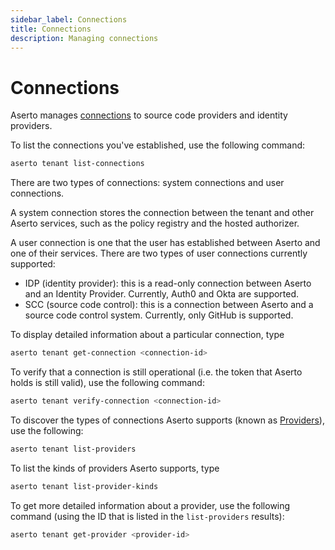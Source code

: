 ```yaml
---
sidebar_label: Connections
title: Connections
description: Managing connections
---
```


# Connections

Aserto manages [connections](/docs/v1/overview/connections) to source code providers and identity providers.

To list the connections you've established, use the following command:

```bash
aserto tenant list-connections
```

There are two types of connections: system connections and user connections.

A system connection stores the connection between the tenant and other Aserto services, such as the policy registry and the hosted authorizer.

A user connection is one that the user has established between Aserto and one of their services. There are two types of user connections currently supported:

- IDP (identity provider): this is a read-only connection between Aserto and an Identity Provider. Currently, Auth0 and Okta are supported.
- SCC (source code control): this is a connection between Aserto and a source code control system. Currently, only GitHub is supported.

To display detailed information about a particular connection, type

```bash
aserto tenant get-connection <connection-id>
```

To verify that a connection is still operational (i.e. the token that Aserto holds is still valid), use the following command:

```bash
aserto tenant verify-connection <connection-id>
```

To discover the types of connections Aserto supports (known as [Providers](/docs/v1/overview/connections#providers)),
use the following:

```bash
aserto tenant list-providers
```

To list the kinds of providers Aserto supports, type

```bash
aserto tenant list-provider-kinds
```

To get more detailed information about a provider, use the following command (using the ID that
is listed in the `list-providers` results):

```bash
aserto tenant get-provider <provider-id>
```
